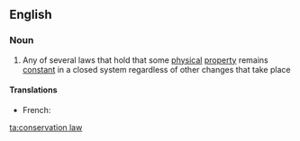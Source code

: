 ==English==

===Noun===
{{wikipedia}}
{{en-noun|sg=[[conservation]] [[law]]}}

#{{physics}} Any of several laws that hold that some [[physical]] [[property]] remains [[constant]] in a closed system regardless of other changes that take place

====Translations====
{{trans-top|physical property remaining constant}}
* French: {{t|fr|loi de conservation|f}}
{{trans-mid}}
{{trans-bottom}}

[[ta:conservation law]]